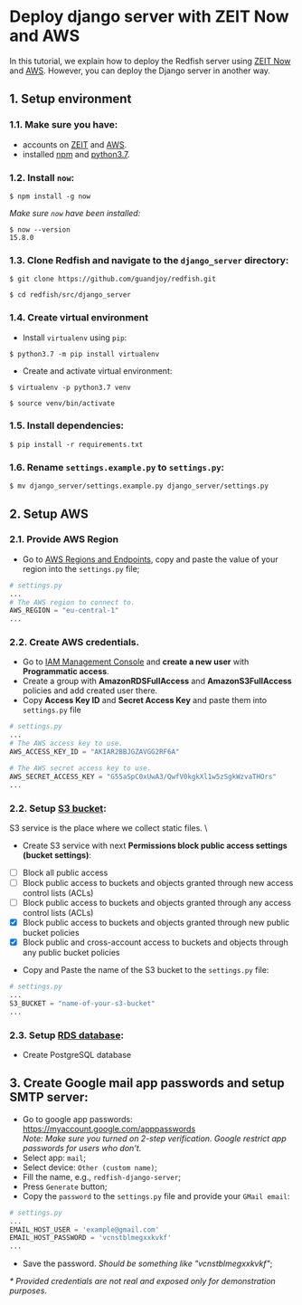 # Deploy django server with ZEIT Now and AWS

In this tutorial, we explain how to deploy the Redfish server using [ZEIT Now](https://zeit.co/) and [AWS](https://aws.amazon.com/). However, you can deploy the Django server in another way. 

## 1. Setup environment
### 1.1. Make sure you have:
* accounts on [ZEIT](https://zeit.co/) and [AWS](https://aws.amazon.com/).
* installed [npm](https://www.npmjs.com/get-npm) and [python3.7](https://www.python.org/downloads/).
### 1.2. Install `now`:
```console
$ npm install -g now
```
_Make sure `now` have been installed:_
```console
$ now --version
15.8.0
```
### 1.3. Clone Redfish and navigate to the `django_server` directory:
```console
$ git clone https://github.com/guandjoy/redfish.git
```
```console
$ cd redfish/src/django_server
```
### 1.4. Create virtual environment
- Install `virtualenv` using `pip`:
```console
$ python3.7 -m pip install virtualenv
```
- Create and activate virtual environment:
```console
$ virtualenv -p python3.7 venv
```
```console
$ source venv/bin/activate
```
### 1.5. Install dependencies:
```console
$ pip install -r requirements.txt
```
### 1.6. Rename `settings.example.py` to `settings.py`:
```console
$ mv django_server/settings.example.py django_server/settings.py
```
## 2. Setup AWS
### 2.1. Provide AWS Region
* Go to [AWS Regions and Endpoints](https://docs.aws.amazon.com/general/latest/gr/rande.html), copy and paste the value of your region into the `settings.py` file;
```python
# settings.py
...
# The AWS region to connect to.
AWS_REGION = "eu-central-1"
...
```
### 2.2. Create AWS credentials.
* Go to [IAM Management Console](https://console.aws.amazon.com/iam/home?#/users) and __create a new user__ with __Programmatic access__.
* Create a group with __AmazonRDSFullAccess__ and __AmazonS3FullAccess__ policies and add created user there.
* Copy __Access Key ID__ and __Secret Access Key__ and paste them into `settings.py` file
```python
# settings.py
...
# The AWS access key to use.
AWS_ACCESS_KEY_ID = "AKIAR2BBJGZAVGG2RF6A"

# The AWS secret access key to use.
AWS_SECRET_ACCESS_KEY = "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"
...
```
### 2.2. Setup [S3 bucket](https://s3.console.aws.amazon.com/s3/):
S3 service is the place where we collect static files. \
* Create S3 service with next __Permissions block public access settings (bucket settings)__:
- [ ] Block all public access
- [ ] Block public access to buckets and objects granted through new access control lists (ACLs)
- [ ] Block public access to buckets and objects granted through any access control lists (ACLs)
- [x] Block public access to buckets and objects granted through new public bucket policies
- [x] Block public and cross-account access to buckets and objects through any public bucket policies
* Copy and Paste the name of the S3 bucket to the `settings.py` file:
```python
# settings.py
...
S3_BUCKET = "name-of-your-s3-bucket"
...
```
### 2.3. Setup [RDS database](https://console.aws.amazon.com/rds/):
* Create PostgreSQL database

## 3. Create Google mail app passwords and setup SMTP server:
- Go to google app passwords: https://myaccount.google.com/apppasswords \
_Note: Make sure you turned on 2-step verification. Google restrict app passwords for users who don't._
- Select app: `mail`;
- Select device: `Other (custom name)`;
- Fill the name, e.g., `redfish-django-server`;
- Press `Generate` button;
- Copy the `password` to the `settings.py` file and provide your `GMail email`:
```python
# settings.py
...
EMAIL_HOST_USER = 'example@gmail.com'
EMAIL_HOST_PASSWORD = 'vcnstblmegxxkvkf'
...
```
- Save the password. _Should be something like "vcnstblmegxxkvkf"_;

_* Provided credentials are not real and exposed only for demonstration purposes._
